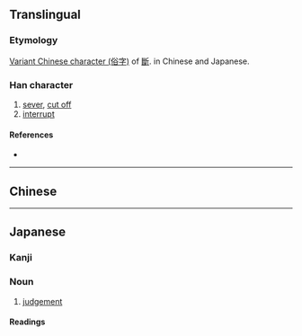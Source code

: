 {{character info/new}}
{{also|斷}}
==Translingual==

===Etymology===
[[w:Variant Chinese character|Variant Chinese character (俗字)]] of [[斷]].
{{Han simp|斷|f=㡭|t=⿺𠃊米}} in Chinese and Japanese.

===Han character===
{{Han char|rn=69|rad=斤|as=07|sn=11|four=|canj=VDHML|ids=⿰⿺𠃊米斤}}

# [[sever]], [[cut off]]
# [[interrupt]]

====References====
* {{Han ref|kx=0479.200|dkj=13557|dj=0838.180|hdz=32025.030|uh=65AD|ud=26029}}

----

==Chinese==
{{zh-see|斷}}

----

==Japanese==
{{ja-kanji forms|断|斷}}

===Kanji===
{{ja-kanji|grade=5|rs=斤07|kyu=斷}}

===Noun===
{{ja-noun|だん}}

# [[judgement]]

====Readings====
{{ja-readings
|goon=だん
|kanon=たん
|kun=た-つ, ことわ-る, さだ-める
}}